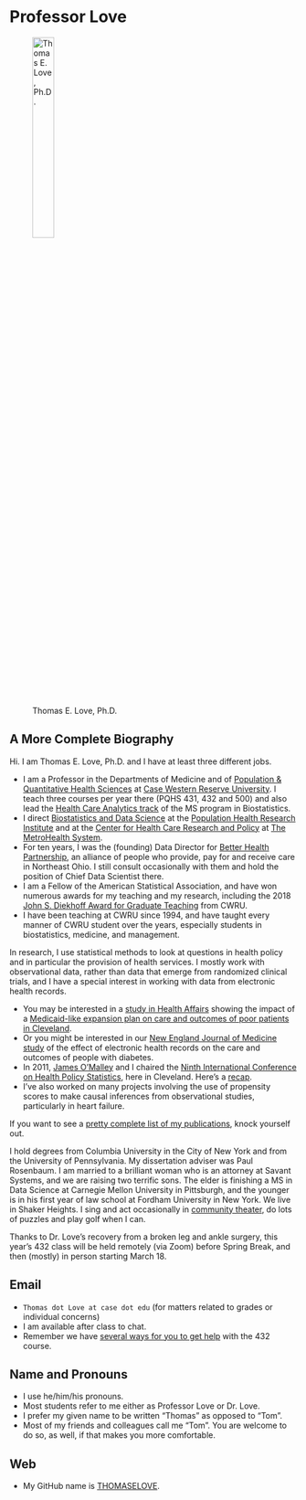 # Professor Love

![Thomas E. Love, Ph.D.](images/Thomas_Love.png){width=30%}

## A More Complete Biography 

Hi. I am Thomas E. Love, Ph.D. and I have at least three different jobs.

- I am a Professor in the Departments of Medicine and of [Population & Quantitative Health Sciences](https://case.edu/medicine/pqhs/) at [Case Western Reserve University](https://case.edu/). I teach three courses per year there (PQHS 431, 432 and 500) and also lead the [Health Care Analytics track](https://case.edu/medicine/pqhs/education/biostatistics-and-epidemiology/ms-biostatistics/biostatistics-ms-curriculum/health-care-analytics) of the MS program in Biostatistics.
- I direct [Biostatistics and Data Science](https://www.metrohealth.org/population-health-research-institute/biostatistics-and-data-sciences) at the [Population Health Research Institute](https://www.metrohealth.org/population-health-research-institute) and at the [Center for Health Care Research and Policy](https://www.metrohealth.org/population-health-research-institute/center-for-health-care-research-and-policy) at [The MetroHealth System](https://www.metrohealth.org/).
- For ten years, I was the (founding) Data Director for [Better Health Partnership](http://betterhealthpartnership.org/), an alliance of people who provide, pay for and receive care in Northeast Ohio. I still consult occasionally with them and hold the position of Chief Data Scientist there.
- I am a Fellow of the American Statistical Association, and have won numerous awards for my teaching and my research, including the 2018 [John S. Diekhoff Award for Graduate Teaching](https://students.case.edu/traditions/awards/diekhoff/) from CWRU.
- I have been teaching at CWRU since 1994, and have taught every manner of CWRU student over the years, especially students in biostatistics, medicine, and management.

In research, I use statistical methods to look at questions in health policy and in particular the provision of health services. I mostly work with observational data, rather than data that emerge from randomized clinical trials, and I have a special interest in working with data from electronic health records.

- You may be interested in a [study in Health Affairs](http://content.healthaffairs.org/content/34/7/1121.abstract) showing the impact of a [Medicaid-like expansion plan on care and outcomes of poor patients in Cleveland](http://thedaily.case.edu/new-study-shows-prepared-safety-net-improves-care-saves-money-in-medicaid-expansion-population/).
- Or you might be interested in our [New England Journal of Medicine study](http://www.nejm.org/doi/full/10.1056/NEJMsa1102519) of the effect of electronic health records on the care and outcomes of people with diabetes.
- In 2011, [James O'Malley](http://tdi.dartmouth.edu/faculty/a-james-omalley-phd) and I chaired the [Ninth International Conference on Health Policy Statistics](https://ww2.amstat.org/meetings/ichps/2011/index.cfm?fuseaction=main), here in Cleveland. Here's a [recap](https://link.springer.com/article/10.1007%2Fs10742-012-0096-8). 
- I've also worked on many projects involving the use of propensity scores to make causal inferences from observational studies, particularly in heart failure.

If you want to see a [pretty complete list of my publications](https://www.ncbi.nlm.nih.gov/myncbi/thomas.love.1/bibliography/public/), knock yourself out. 

I hold degrees from Columbia University in the City of New York and from the University of Pennsylvania. My dissertation adviser was Paul Rosenbaum. I am married to a brilliant woman who is an attorney at Savant Systems, and we are raising two terrific sons. The elder is finishing a MS in Data Science at Carnegie Mellon University in Pittsburgh, and the younger is in his first year of law school at Fordham University in New York. We live in Shaker Heights. I sing and act occasionally in [community theater](https://github.com/THOMASELOVE/theater), do lots of puzzles and play golf when I can.

Thanks to Dr. Love’s recovery from a broken leg and ankle surgery, this year’s 432 class will be held remotely (via Zoom) before Spring Break, and then (mostly) in person starting March 18. 

## Email 

- `Thomas dot Love at case dot edu` (for matters related to grades or individual concerns)
- I am available after class to chat.
- Remember we have [several ways for you to get help](https://thomaselove.github.io/432-2025/contact.html) with the 432 course.

## Name and Pronouns 

- I use he/him/his pronouns.
- Most students refer to me either as Professor Love or Dr. Love.
- I prefer my given name to be written "Thomas" as opposed to "Tom".
- Most of my friends and colleagues call me "Tom". You are welcome to do so, as well, if that makes you more comfortable.

## Web 

- My GitHub name is [THOMASELOVE](https://github.com/thomaselove).

